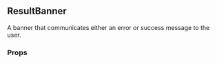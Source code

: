 

<Meta
  decorators={[withKnobs]}
  component={ResultBanner}
  title="Banners|ResultBanner"
/>

<div style={{ position: 'relative', bottom: '20px' }}>

  ## ResultBanner

  A banner that communicates either an error or success message to the user.

  ### Props

  <div style={{ position: 'relative', bottom: '20px' }}>
    <Props of={ResultBanner} />
  </div>

</div>
